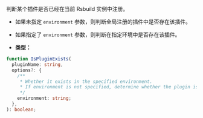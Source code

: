 判断某个插件是否已经在当前 Rsbuild 实例中注册。

- 如果未指定 `environment` 参数，则判断全局注册的插件中是否存在该插件。
- 如果指定了 `environment` 参数，则判断在指定环境中是否存在该插件。

- **类型：**

```ts
function IsPluginExists(
  pluginName: string,
  options?: {
    /**
     * Whether it exists in the specified environment.
     * If environment is not specified, determine whether the plugin is a global plugin.
     */
    environment: string;
  },
): boolean;
```
